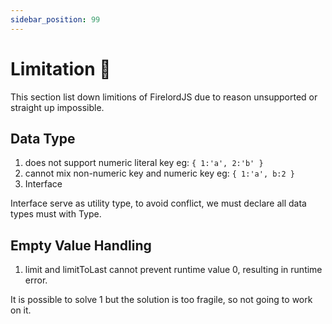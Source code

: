 ```yaml
---
sidebar_position: 99
---
```


# Limitation 🐧

This section list down limitions of FirelordJS due to reason unsupported or straight up impossible.

## Data Type

1. does not support numeric literal key eg: `{ 1:'a', 2:'b' }`
2. cannot mix non-numeric key and numeric key eg: `{ 1:'a', b:2 }`
3. Interface

Interface serve as utility type, to avoid conflict, we must declare all data types must with Type.

## Empty Value Handling

1. limit and limitToLast cannot prevent runtime value 0, resulting in runtime error.

It is possible to solve 1 but the solution is too fragile, so not going to work on it.
